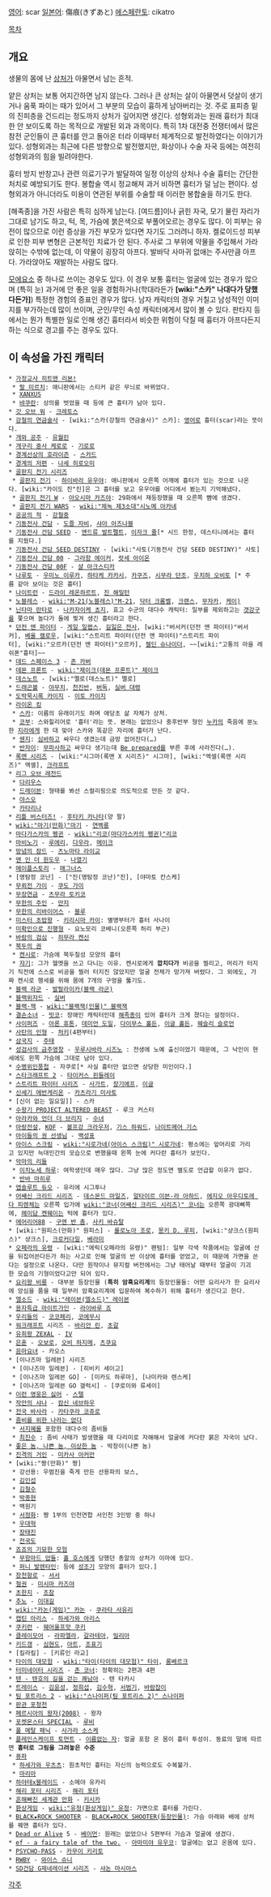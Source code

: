 
[[영어]]: scar
[[일본어]]: 傷痕(きずあと)
[[에스페란토]]: cikatro

[[목차]]

== 개요 ==
생물의 몸에 난 [[상처]]가 아물면서 남는 흔적.

얕은 상처는 보통 어지간하면 남지 않는다. 그러나 큰 상처는 살이 아물면서 덧살이 생기거나 움푹 파이는 때가 있어서 그 부분의 모습이 흉하게 남아버리는 것. 주로 표피층 밑의 진피층을 건드리는 정도까지 상처가 깊어지면 생긴다. 성형외과는 원래 흉터가 최대한 안 보이도록 하는 목적으로 개발된 외과 과목이다. 특히 1차 대전중 전쟁터에서 많은 참전 군인들이 큰 흉터를 안고 돌아온 터라 이때부터 체계적으로 발전하였다는 이야기가 있다. 성형외과는 최근에 다른 방향으로 발전했지만, 화상이나 수술 자국 등에는 여전히 성형외과의 힘을 빌려야한다. 

흉터 방지 반창고나 관련 의료기구가 발달하여 일정 이상의 상처나 수술 흉터는 간단한 처치로 예방되기도 한다. 봉합술 역시 정교해져 과거 비하면 흉터가 덜 남는 편이다. 성형외과가 아니더라도 미용이 연관된 부위를 수술할 때 이러한 봉합술을 하기도 한다. 

[해족종]을 가진 사람은 특히 심하게 남는다. [여드름]이나 긁힌 자국, 모기 물린 자리가 그대로 남기도 하고, 턱, 목, 가슴에 붉은색으로 부풀어오르는 경우도 많다. 이 피부는 유전이 많으므로 이런 증상을 가진 부모가 있다면 자기도 그러려니 하자. 켈로이드성 피부로 인한 피부 변형은 근본적인 치료가 안 된다. 주사로 그 부위에 약물을 주입해서 가라앉히는 수밖에 없는데, 이 약물이 굉장히 아프다. 발바닥 사마귀 없애는 주사만큼 아프다. 가라앉아도 재발하는 사람도 많다. 

[[모에요소]] 중 하나로 쓰이는 경우도 있다. 이 경우 보통 흉터는 얼굴에 있는 경우가 많으며 (특히 눈) 과거에 안 좋은 일을 경험하거나(학대라든가 '''[wiki:"스카" 나대다가 당했다든가]''') 특정한 경험의 증표인 경우가 많다. 남자 캐릭터의 경우 거칠고 남성적인 이미지를 부가하는데 많이 쓰이며, 군인/무인 속성 캐릭터에게서 많이 볼 수 있다. 판타지 등에서는 뭔가 특별한 일로 인해 생긴 흉터라서 비슷한 위험이 닥칠 때 흉터가 아프다든지 하는 식으로 경고를 주는 경우도 있다.

== 이 속성을 가진 캐릭터 ==
 * [[가정교사 히트맨 리본!]] 
  * [[랄 미르치]]: 애니판에서는 스티커 같은 무늬로 바뀌었다. 
  * [[XANXUS]] 
  * [[뱌쿠란]]: 상의를 벗었을 때 등에 큰 흉터가 남아 있다.
 * [[갓 오브 워]] - [[크레토스]]
 * [[강철의 연금술사]] - [wiki:"스카(강철의 연금술사)" 스카]: [[영어]]로 흉터(scar)라는 뜻이다.
 * [[개와 공주]] - [[유월린]]
 * [[개구리 중사 케로로]] - [[기로로]]
 * [[경계선상의 호라이즌]] - [[스카드]]
 * [[경계의 저편]] - [[나세 히로오미]]
 * [[골판지 전기 시리즈]]
  * [[골판지 전기]] - [[하이바라 유우야]]: 애니판에서 오른쪽 어깨에 흉터가 있는 것으로 나온다. [wiki:"카이도 진"진]은 그 흉터를 보고 유우야를 어디에서 봤는지 기억해냈다.
  * [[골판지 전기 W]] - [[아오시마 카즈야]]: 29화에서 재등장했을 때 오른쪽 뺨에 생겼다.
  * [[골판지 전기 WARS]] - [[wiki:"제녹 제3소대"시노메 아카네]]
 * [[공공의 적]] - [[강철중]]
 * [[기동전사 건담]] - [[도즐 자비]], [[샤아 아즈나블]]
 * [[기동전사 건담 SEED]] - [[앤드류 발트펠트]], [[이자크 쥴]][* 시드 한정, 데스티니에서는 흉터를 지웠다.]
 * [[기동전사 건담 SEED DESTINY]] - [wiki:"사토(기동전사 건담 SEED DESTINY)" 사토]
 * [[기동전사 건담 00]] - [[그라함 에이커]], [[랏세 아이온]]
 * [[기동전사 건담 00F]] - [[샬 아크스티카]]
 * [[나루토]] - [[우미노 이루카]], [[하타케 카카시]], [[카쿠즈]], [[시무라 단조]], [[우치하 오비토]] [* 주름 같아 보이는 것은 흉터]
 * [[나이트런]] - [[드라이 레온하르트]], [[진 해밀턴]]
 * [[노블레스]] - [[wiki:"M-21(노블레스)"M-21]], [[닥터 크롬벨]], [[크랜스]], [[무자카]], [[케이(노블레스|케이)]]
 * [[닌타마 란타로]] - [[나카자이케 쵸지]], 효고 수군의 대다수 캐릭터: 일부를 제외하고는 [[갯강구]]를 쫓으며 놀다가 돌에 찢겨 생긴 흉터라고 한다.
 * [[던전 앤 파이터]] - [[게일 일랩스]], [[길잃은 전사]], [wiki:"버서커(던전 앤 파이터)"버서커], [[베올 캘로우]], [wiki:"스트리트 파이터(던전 앤 파이터)"스트리트 파이터], [wiki:"오르카(던전 앤 파이터)"오르카], [[젤딘 슈나이더]], ~~[wiki:"고통의 마을 레쉬폰"흉터]~~
 * [[데드 스페이스 3]] - [[존 카버]]
 * [[데몬 프론트]] - [[wiki:"제이크(데몬 프론트)" 제이크]]
 * [[데스노트]] - [wiki:"멜로(데스노트)" 멜로]
 * [[드래곤볼]] - [[야무치]], [[천진반]], [[버독]], [[실버 대령]]
 * [[도박묵시록 카이지]] - [[이토 카이지]]
 * [[라이온 킹]] 
  * [[스카]]: 이름의 유래이기도 하며 애당초 삶 자체가 상처. 
  * [[코부]]: 스와힐리어로 '흉터'라는 뜻. 본래는 없었으나 중후반부 형인 [[누카]]의 죽음에 분노한 [[지라]]에게 한 대 맞아 스카와 똑같은 자리에 흉터가 난다.
  * [[쉔지]]: [[심바]]하고 싸우다 생겼는데 금방 없어진다(…) 
  * [[반자이]]: [[무파사]]하고 싸우다 생기는데 [[Be prepared]]를 부른 후에 사라진다(…).
 * [[록맨 시리즈]] - [wiki:"시그마(록맨 X 시리즈)" 시그마], [wiki:"엑셀(록맨 시리즈)" 액셀], [[크라프트]]
 * [[리그 오브 레전드]] 
  * [[다리우스(리그 오브 레전드)|다리우스]]
  * [[드레이븐]]: 형태를 봐선 스컬리핑으로 의도적으로 만든 것 같다.
  * [[야스오(리그 오브 레전드)|야스오]]
  * [[카타리나(리그 오브 레전드)|카타리나]]
 * [[리틀 버스터즈!]] - [[후타키 카나타]](양 팔)
 * [[wiki:"마기(만화)"마기]] - [[연백룡]]
 * [[마다가스카의 펭귄]] - [[wiki:"리코(마다가스카의 펭귄)"리코]]
 * [[마비노기]] - [[루에리]], [[다우라]], [[메이크]] 
 * [[망념의 잠드]] - [[츠노마타 라이교]]
 * [[맨 인 더 윈도우]] - [[나열기]]
 * [[메이플스토리]] - [[매그너스(메이플스토리)|매그너스]]
 * [명탐정 코난] - ["진(명탐정 코난)"진], [야마토 칸스케]
 * [[무뢰전 가이]] - [[쿠도 가이]]
 * [[무장연금]] - [[츠무라 토키코]]
 * [[무한의 주인]] - [[만지]]
 * [[무한의 리바이어스]] - [[블루]]
 * [[미스터 초밥왕]] - [[키리시마 카이]]: 별명부터가 흉터 사나이
 * [[미확인으로 진행형]] - 요노모리 코베니(오른쪽 허리 부근)
 * [[바람의 검심]] - [[히무라 켄신]]
 * [[북두의 권]] 
  * [[켄시로]]: 가슴에 북두칠성 모양의 흉터 
  * [[쟈기]]: 그가 헬멧을 쓰고 다니는 이유. 켄시로에게 '''깝치다가''' 비공을 찔리고, 머리가 터지기 직전에 스스로 비공을 찔러 터지진 않았지만 얼굴 전체가 망가져 버렸다. 그 외에도, 가짜 켄시로 행세를 위해 몸에 7개의 구멍을 뚫기도.
 * [[블랙 라군]] - [[발랄라이카(블랙 라군)]]
 * [[블랙위자드]] - [[실버]]
 * [[블랙·잭]] - [[wiki:"블랙잭(인물)" 블랙잭]]
 * [[결손소녀]] - [[빗코]]: 장애인 캐릭터인데 [[해족종]]이 있어 흉터가 크게 졌다는 설정이다.
 * [[사이퍼즈]] - [[아론 휴톤]], [[데미언 도일]], [[다이무스 홀든]], [[이글 홀든]], [[웨슬리 슬로언]]
 * [[사탄의 인형]] - [[처키]](4편부터)
 * [[삼국지]] - [[주태]]
 * [[성검사의 금주영창]] - [[우루시바라 시즈노]] : 전생에 노예 출신이었기 때문에, 그 낙인이 현세에도 왼쪽 가슴에 그대로 남아 있다.
 * [[수병위인풍첩]] - 자쿠로[* 사실 흉터만 없으면 상당한 미인이다.]
 * [[스타크래프트 2]] - [[타이커스 핀들레이]]
 * [[스트리트 파이터 시리즈]] - [[사가트]], [[장기에프]], [[이글]]
 * [[신세기 에반게리온]] - [[카츠라기 미사토]]
 * [신이 없는 일요일]] - 스카
 * [[수왕기 PROJECT ALTERED BEAST]] - 루크 커스터
 * [[아라카와 언더 더 브리지]] - [[수녀]]
 * [[아랑전설]], [[KOF]] - [[볼프강 크라우저]], [[기스 하워드]], [[나이트메어 기스]]
 * [[아이들의 권 선생님]] - [[백성표]]
 * [[아이스 스크림]] - [[wiki:"시로가네(아이스 스크림)" 시로가네]]: 평소에는 앞머리로 가리고 있지만 늑대인간의 모습으로 변했을때 왼쪽 눈에 커다란 흉터가 보인다.
 * [[악마의 리들]] 
  * [[이치노세 하루]]: 여학생인데 매우 많다. 그냥 많은 정도면 별도로 언급할 이유가 없다. 
  * [[반바 마히루]]
 * [[앱솔루트 듀오]] - 유리에 시그투나
 * [[어쌔신 크리드 시리즈]] - [[데스몬드 마일즈]], [[알타이르 이븐-라 아하드]], [[에지오 아우디토레 다 피렌체]]는 오른쪽 입가에 [[wiki:"코너(어쌔신 크리드 시리즈)" 코너]]는 오른쪽 광대뼈쪽에, [[헤이담 켄웨이]]는 턱에 흉터가 있다.
 * [[에어리어88]] - [[구엔 반 촘]], [[사키 바슈탈]]
 * [wiki:"원피스(만화)" 원피스] - [[롤로노아 조로]], [[몽키 D. 루피]], [wiki:"샹크스(원피스)" 샹크스], [[크로커다일]], [[베라미]]
 * [[오페라의 유령]] - [wiki:"에릭(오페라의 유령)" 팬텀]: 일부 각색 작품에서는 얼굴에 산을 뒤집어쓴다든가 하는 사고로 인해 얼굴의 반 이상에 흉터를 얻었고, 이 때문에 가면을 쓴다는 설정으로 나온다. 다만 원작이나 뮤지컬 버전에서는 그냥 태어날 때부터 얼굴이 기괴한 모습의 기형이었다고만 되어 있다.
 * [[요리왕 비룡]] - 대부분 등장인물 ('''특히 암흑요리계'''의 등장인물들: 어떤 요리사가 한 요리사에 앙심을 품을 때 일부러 암흑요리계에 입문하여 복수하기 위해 흉터가 생긴다고 한다.
 * [[엘소드]] - [[wiki:"레이븐(엘소드)" 레이븐]]
 * [[용자특급 마이트가인]] - [[라이바루 죠]]
 * [[우리들의]] - [[코코페리]], [[코에무시]]
 * [[워크래프트]] 시리즈 - [[바리안 린]], [[초갈]]
 * [[유희왕 ZEXAL]] - [[IV]]
 * [[은혼]] - [[오보로]], [[오비 하지메]], [[츠쿠요]]
 * [[음마요녀]] - 카오스
 * [이나즈마 일레븐] 시리즈
  * [이나즈마 일레븐] - [히비키 세이고]
  * [이나즈마 일레븐 GO] - [미카도 하루마], [나미카와 렌스케]
  * [이나즈마 일레븐 GO 갤럭시] - [쿠로이와 류세이]
 * [[이런 영웅은 싫어]] - [[스텔]]
 * [[작안의 샤나]] - [[캄신 네브하우]]
 * [[전국 바사라]] - [[카타쿠라 코쥬로]]
 * [[좀비를 위한 나라는 없다]]
  * [[서지혜(좀비를 위한 나라는 없다)|서지혜]]를 포함한 대다수의 좀비들
  * [[최진수(좀비를 위한 나라는 없다)|최진수]] : 좀비 사태가 발생했을 때 다리미로 자해해서 얼굴에 커다란 붉은 자국이 났다.
 * [[좋은 놈, 나쁜 놈, 이상한 놈]] - 박창이(나쁜 놈)
 * [[진격의 거인]] - [[미카사 아커만]]
 * [wiki:"짱(만화)" 짱] 
  * 강선용: 우범진을 죽게 만든 선용파의 보스, 
  * [[김인섭]] 
  * [[김철수]]
  * [[박종현]]
  * 백원기
  * [[서정화]]: 짱 1부의 인천연합 서인천 3인방 중 하나
  * [[우대혁]]
  * [[장태진]]
  * [[전국도]]
 * [[죠죠의 기묘한 모험]] 
  * [[무함마드 압둘]]: [[홀 호스]]에게 당했던 총알의 상처가 이마에 있다. 
  * [[퍼니 발렌타인]]: 등에 [[성조기]] 모양의 흉터가 있다.]
 * [[창천항로]] - [[서서]]
 * [[철권]] - [[미시마 카즈야]]
 * [[초한지]] - [[조참]]
 * [[추노]] - [[이대길]]
 * [[wiki:"카논(게임)" 카논]] - [[쿠라타 사유리]]
 * [[캡틴 아리스]] - [[하세가와 아리스]]
 * [[쿠키런]] - [[웨어울프맛 쿠키]]
 * [[클레이모어]] - [[라파엘라]], [[갈라테아]], [[밀리아]]
 * [[키드갱]] - [[심현도]], [[아트]], [[조표기]]
 * [킬라킬] - [키류인 라교]
 * [[타이의 대모험]] - [[wiki:"타이(타이의 대모험)" 타이]], [[롱베르크]]
 * [[터미네이터 시리즈]] - [[존 코너]]: 정확히는 2편과 4편
 * [[텐 - 텐호의 길을 걷는 쾌남아]] - 텐 타카시
 * [[트레이스(웹툰)|트레이스]] - [[김윤성]], [[정희섭]], [[김수혁]], [[서범기]], [[바람잡이(트레이스)|바람잡이]]
 * [[팀 포트리스 2]] - [[wiki:"스나이퍼(팀 포트리스 2)" 스나이퍼]]
 * [[판관 포청천]]
 * [[페르시아의 왕자(2008)]] - 왕자
 * [[포켓몬스터 SPECIAL]] - [[루비(포켓몬스터 SPECIAL)|루비]]
 * [[풀 메탈 패닉]] - [[사가라 소스케]]
 * [[플레인스케이프 토먼트]] - [[이름없는 자]]: 얼굴 포함 온 몸이 흉터 투성이. 동료의 말에 따르면 '''흉터로 그림을 그려놓은 수준'''
 * [[퓨파(만화)|퓨파]] 
  * [[하세가와 우츠츠]]: 원초적인 흉터는 자신의 능력으로도 수복불가. 
  * [[마리아(퓨파)|마리아]]
 * [[하야테x블레이드]] - 소메야 유카리
 * [[해리 포터 시리즈]] - [[해리 포터]]
 * [[흔해빠진 세계관 만화]] - [[키시카]]
 * [[환상게임]] - [[wiki:"유정(환상게임)" 유정]]: 가면으로 흉터를 가린다.
 * [[BLACK★ROCK SHOOTER]] - [[BLACK★ROCK SHOOTER(등장인물)]]: 가슴 아래와 배에 상처를 꿰맨 흉터가 있다.
 * [[Dead or Alive]] 5 - [[베이먼]]: 원래는 없었으나 5편부터 가슴과 얼굴에 생겼다.
 * [[ef - a fairy tale of the two.]] - [[아마미야 유우코]]: 얼굴에는 없고 온몸에 있다.
 * [[PSYCHO-PASS]] - [[카무이 키리토]]
 * [[RWBY]] - [[와이스 슈니]]
 * [[SD건담 G제네레이션 시리즈]] - [[샤논 마시아스]]

[[각주]]
